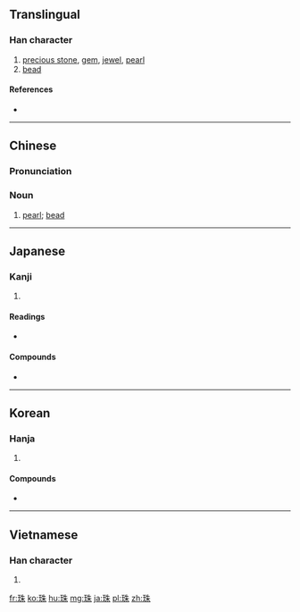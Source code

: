 ==Translingual==

===Han character===
{{Han char|rn=96|rad=玉|as=06|sn=10|four=1519<sub>0</sub>|canj=一土竹十木 (MGHJD)|ids=⿰[[𤣩]][[朱]]}}

# [[precious stone]], [[gem]], [[jewel]], [[pearl]]
# [[bead]]

====References====
* {{Han ref|kx=0730.290|dkj=20956|dj=1142.140|hdz=21111.070|uh=73E0|ud=29664|bh=AF5D|bd=44893}}

----
==Chinese==
{{zh-forms}}

===Pronunciation===
{{zh-pron
|m=zhū
|c=zyu1
|cat=n
}}

===Noun===
{{zh-noun|mw=[[粒]],{{zh-l|颗/顆}}}}

# [[pearl]]; [[bead]]

----

==Japanese==

===Kanji===
{{ja-kanji|grade=c|rs=玉06}}

# {{defn|lang=ja}}

====Readings====
* {{ja-readings|on=[[しゅ]] (shu)|kun=[[たま]] (tama)}}

====Compounds====
* {{term|真珠||pearl|tr=しんじゅ, shinju|sc=Jpan|lang=ja}}

----

==Korean==

===Hanja===
{{ko-hanja|hangeul=주|eumhun=구슬|rv=ju|mr=chu|y=cwu}}

# {{defn|lang=ko|sort=玉06}}

====Compounds====
* {{l|ko|珠板|tr=[[주판]], jupan}}

----
==Vietnamese==

===Han character===
{{vi-hantu|[[châu]], [[thậm]], [[chau]]|rs=玉06}}

# {{defn|lang=vi|sort=玉06}}

[[fr:珠]]
[[ko:珠]]
[[hu:珠]]
[[mg:珠]]
[[ja:珠]]
[[pl:珠]]
[[zh:珠]]